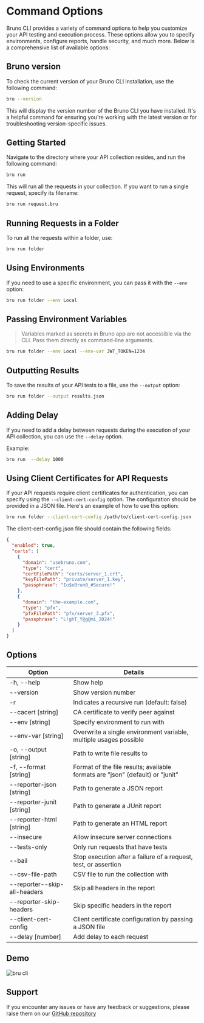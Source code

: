 
# Command Options

Bruno CLI provides a variety of command options to help you customize your API testing and execution process. These options allow you to specify environments, configure reports, handle security, and much more. Below is a comprehensive list of available options:

## Bruno version 
To check the current version of your Bruno CLI installation, use the following command:

```bash copy
bru --version
```
This will display the version number of the Bruno CLI you have installed. It's a helpful command for ensuring you're working with the latest version or for troubleshooting version-specific issues.

## Getting Started

Navigate to the directory where your API collection resides, and run the following command:

```bash copy
bru run
```

This will run all the requests in your collection. If you want to run a single request, specify its filename:

```bash copy
bru run request.bru
```

## Running Requests in a Folder
To run all the requests within a folder, use:

```bash copy
bru run folder
```

## Using Environments
If you need to use a specific environment, you can pass it with the `--env` option:

```bash copy
bru run folder --env Local
```

## Passing Environment Variables

> Variables marked as secrets in Bruno app are not accessible via the CLI. Pass them directly as command-line arguments.

```bash copy
bru run folder --env Local --env-var JWT_TOKEN=1234
```

## Outputting Results
To save the results of your API tests to a file, use the `--output` option:

```bash copy
bru run folder --output results.json
```
## Adding Delay
If you need to add a delay between requests during the execution of your API collection, you can use the `--delay` option.

Example:
```bash copy
bru run  --delay 1000
```
## Using Client Certificates for API Requests

If your API requests require client certificates for authentication, you can specify using the `--client-cert-config` option. The configuration should be provided in a JSON file. Here's an example of how to use this option:

```bash copy
bru run folder --client-cert-config /path/to/client-cert-config.json
```

The client-cert-config.json file should contain the following fields:

```json
{
  "enabled": true,
  "certs": [
    {
      "domain": "usebruno.com",
      "type": "cert",
      "certFilePath": "certs/server_1.crt",
      "keyFilePath": "private/server_1.key",
      "passphrase": "Iu$eBrun0_#Secure!"
    },
    {
      "domain": "the-example.com",
      "type": "pfx",
      "pfxFilePath": "pfx/server_3.pfx",
      "passphrase": "L!ghT_Y@g@mi_2024!"
    }
  ]
}
```

## Options

| Option                       | Details                                                                       |
| ---------------------------- | ----------------------------------------------------------------------------- |
| -h, --help                   | Show help                                                                     |
| --version                    | Show version number                                                           |
| -r                           | Indicates a recursive run (default: false)                                    |
| --cacert [string]            | CA certificate to verify peer against                                         |
| --env [string]               | Specify environment to run with                                               |
| --env-var [string]           | Overwrite a single environment variable, multiple usages possible             |
| -o, --output [string]        | Path to write file results to                                                 |
| -f, --format [string]        | Format of the file results; available formats are "json" (default) or "junit" |
| --reporter-json [string]     | Path to generate a JSON report                                                |
| --reporter-junit [string]    | Path to generate a JUnit report                                               |
| --reporter-html [string]     | Path to generate an HTML report                                               |
| --insecure                   | Allow insecure server connections                                             |
| --tests-only                 | Only run requests that have tests                                             |
| --bail                       | Stop execution after a failure of a request, test, or assertion               |
| --csv-file-path              | CSV file to run the collection with                                           |
| --reporter--skip-all-headers | Skip all headers in the report                                                |
| --reporter-skip-headers      | Skip specific headers in the report                                           |
| --client-cert-config         | Client certificate configuration by passing a JSON file                       |
| --delay [number]             | Add delay to each request                                                     |

## Demo
![bru cli](/screenshots/cli-demo.webp)

## Support
If you encounter any issues or have any feedback or suggestions, please raise them on our [GitHub repository](https://github.com/usebruno/bruno)
